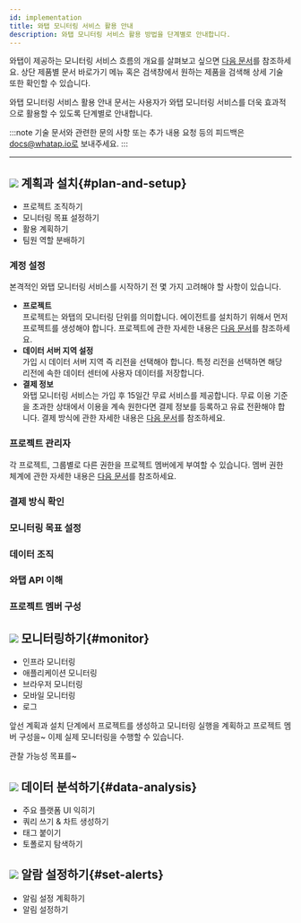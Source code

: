 ```yaml
---
id: implementation
title: 와탭 모니터링 서비스 활용 안내
description: 와탭 모니터링 서비스 활용 방법을 단계별로 안내합니다.
---
```


<!-- temp -->
<!-- 구현 시행 활용 안내 -->
<!-- implementation 구현 시행 실행 임의 텍스트 -->

와탭이 제공하는 모니터링 서비스 흐름의 개요를 살펴보고 싶으면 [다음 문서](quick-guide)를 참조하세요. 상단 제품별 문서 바로가기 메뉴 혹은 검색창에서 원하는 제품을 검색해 상세 기술 또한 확인할 수 있습니다.

와탭 모니터링 서비스 활용 안내 문서는 사용자가 와탭 모니터링 서비스를 더욱 효과적으로 활용할 수 있도록 단계별로 안내합니다. 
<!-- 와탭 모니터링 서비스를 효과적으로 활용하기 위해 다음의 단계별 진행을 참고하세요. -->
<!-- 이 문서는 사용자 맞춤형 솔루션 와탭 -->
<!-- 
1. **[계획과 설치](#plan-and-setup)**
1. **[모니터링하기](#monitor)** 
1. **[데이터 분석하기](#data-analysis)**
1. **[알람 설정하기](#set-alerts)**
-->
:::note
기술 문서와 관련한 문의 사항 또는 추가 내용 요청 등의 피드백은 docs@whatap.io로 보내주세요.
:::
 
---

## ![](/img/number-01.png) 계획과 설치{#plan-and-setup}

* 프로젝트 조직하기
* 모니터링 목표 설정하기
* 활용 계획하기
* 팀원 역할 분배하기

### 계정 설정

본격적인 와탭 모니터링 서비스를 시작하기 전 몇 가지 고려해야 할 사항이 있습니다.

* **프로젝트**<br/>
  프로젝트는 와탭의 모니터링 단위를 의미합니다. 에이전트를 설치하기 위해서 먼저 프로젝트를 생성해야 합니다. 프로젝트에 관한 자세한 내용은 [다음 문서](../project)를 참조하세요.
* **데이터 서버 지역 설정**<br/>
  가입 시 데이터 서버 지역 즉 리전을 선택해야 합니다. 특정 리전을 선택하면 해당 리전에 속한 데이터 센터에 사용자 데이터를 저장합니다. 
* **결제 정보**<br/>
  와탭 모니터링 서비스는 가입 후 15일간 무료 서비스를 제공합니다. 무료 이용 기준을 초과한 상태에서 이용을 계속 원한다면 결제 정보를 등록하고 유료 전환해야 합니다. 결제 방식에 관한 자세한 내용은 [다음 문서](../billing)를 참조하세요. 
  <!-- 보안 규정 없음? -->

### 프로젝트 관리자

각 프로젝트, 그룹별로 다른 권한을 프로젝트 멤버에게 부여할 수 있습니다. 멤버 권한 체계에 관한 자세한 내용은 [다음 문서](../project/project-structure#project-auth)를 참조하세요. 

### 결제 방식 확인

### 모니터링 목표 설정

### 데이터 조직

### 와탭 API 이해

### 프로젝트 멤버 구성

## ![](/img/number-02.png) 모니터링하기{#monitor}

* 인프라 모니터링
* 애플리케이션 모니터링
* 브라우저 모니터링
* 모바일 모니터링
* 로그

앞선 계획과 설치 단계에서 프로젝트를 생성하고 모니터링 실행을 계획하고 프로젝트 멤버 구성을~ 이제 실제 모니터링을 수행할 수 있습니다.

관찰 가능성 목표를~ 


## ![](/img/number-03.png) 데이터 분석하기{#data-analysis}

* 주요 플랫폼 UI 익히기
* 쿼리 쓰기 & 차트 생성하기
* 태그 붙이기
* 토폴로지 탐색하기

## ![](/img/number-04.png) 알람 설정하기{#set-alerts}

* 알림 설정 계획하기
* 알림 설정하기

